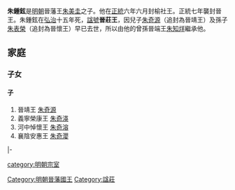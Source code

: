 '''朱鍾鉉'''{{BD|1428年||1502年|catIdx=Z朱}}是[[明朝|明朝]]晉藩王[[朱美圭|朱美圭]]之子。他在[[正统_(年号)|正統]]六年六月封榆社王。正統七年襲封晉王。朱鍾鉉在[[弘治|弘治]]十五年死，[[諡號|諡號]]'''晉莊王'''，因兒子[[朱奇源|朱奇源]]（追封為晉靖王）及孫子[[朱表榮|朱表榮]]（追封為晉懷王）早已去世，所以由他的曾孫晉端王[[朱知烊|朱知烊]]繼承他。

== 家庭 ==
=== 子女 ===
==== 子 ====
#晉靖王 [[朱奇源|朱奇源]]
#義寧榮康王 [[朱奇渶|朱奇渶]]
#河中悼懷王 [[朱奇溶|朱奇溶]]
#襄陰安惠王 [[朱奇瀴|朱奇瀴]]

{{s-start}}
{{s-none|無|[[明朝|明政府]]封之}}
{{s-ttl|title=[[明朝諸王列表|明榆社國國王]]|years=1441年－1442年}}
{{s-none|無|襲封晉國，封國廢除}}
|-
{{s-before|憲王[[朱美圭|朱美圭]]}}
{{s-ttl|title=[[明朝諸王列表|明晉國國王]]|years=1442年－1502年}}
{{s-aft|after=曾孫端王[[朱知烊|朱知烊]]}}
{{end}}

[[category:明朝宗室|category:明朝宗室]]
[[Category:明朝晉藩國王|Category:明朝晉藩國王]]
[[Category:諡莊|Category:諡莊]]